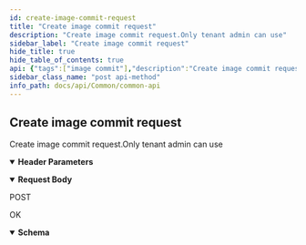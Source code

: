 ```yaml
---
id: create-image-commit-request
title: "Create image commit request"
description: "Create image commit request.Only tenant admin can use"
sidebar_label: "Create image commit request"
hide_title: true
hide_table_of_contents: true
api: {"tags":["image commit"],"description":"Create image commit request.Only tenant admin can use","parameters":[{"name":"x-api-host","in":"header","description":"Authentication Required Parameters","required":true,"schema":{"type":"string","default":"goc"}}],"requestBody":{"description":"POST","content":{"application/json":{"schema":{"required":["image","site","tag"],"type":"object","properties":{"site":{"type":"integer","format":"int64"},"image":{"type":"string"},"tag":{"type":"string"}}}}}},"responses":{"200":{"description":"OK","content":{"application/json":{"schema":{"type":"object","properties":{"id":{"type":"integer"},"image":{"type":"string"},"tag":{"type":"string"},"status":{"type":"string"},"create_time":{"type":"string","format":"date-time"}}}}}}},"method":"post","path":"/image_commit/","servers":[{"url":"{apigateway}/api/v3/","variables":{"apigateway":{"default":"https://apigateway.twcc.ai"}}}],"security":[{"ApiKeyAuth":[]}],"securitySchemes":{"ApiKeyAuth":{"type":"apiKey","in":"header","name":"x-api-key"}},"jsonRequestBodyExample":{"site":0,"image":"string","tag":"string"},"info":{"version":"1.2.1","title":"Common API","description":"This is Common API.\n"},"postman":{"name":"Create image commit request","description":{"content":"Create image commit request.Only tenant admin can use","type":"text/plain"},"url":{"path":["image_commit",""],"host":["{{baseUrl}}"],"query":[],"variable":[]},"header":[{"disabled":false,"description":{"content":"(Required) Authentication Required Parameters","type":"text/plain"},"key":"x-api-host","value":""},{"key":"Content-Type","value":"application/json"},{"key":"Accept","value":"application/json"}],"method":"POST","body":{"mode":"raw","raw":"\"\"","options":{"raw":{"language":"json"}}}}}
sidebar_class_name: "post api-method"
info_path: docs/api/Common/common-api
---
```



## Create image commit request



Create image commit request.Only tenant admin can use

<details style={{"marginBottom":"1rem"}} data-collapsed={false} open={true}><summary style={{}}><strong>Header Parameters</strong></summary><div><ul><ParamsItem className={"paramsItem"} param={{"name":"x-api-host","in":"header","description":"Authentication Required Parameters","required":true,"schema":{"type":"string","default":"goc"}}}></ParamsItem></ul></div></details><MimeTabs><TabItem label={"application/json"} value={"application/json-schema"}><details style={{}} data-collapsed={false} open={true}><summary style={{"textAlign":"left"}}><strong>Request Body</strong></summary><div style={{"textAlign":"left","marginLeft":"1rem"}}><div style={{"marginTop":"1rem","marginBottom":"1rem"}}>

POST

</div></div><ul style={{"marginLeft":"1rem"}}><SchemaItem collapsible={false} name={"site"} required={true} schemaDescription={undefined} schemaName={"int64"} qualifierMessage={undefined} defaultValue={undefined}></SchemaItem><SchemaItem collapsible={false} name={"image"} required={true} schemaDescription={undefined} schemaName={"string"} qualifierMessage={undefined} defaultValue={undefined}></SchemaItem><SchemaItem collapsible={false} name={"tag"} required={true} schemaDescription={undefined} schemaName={"string"} qualifierMessage={undefined} defaultValue={undefined}></SchemaItem></ul></details></TabItem></MimeTabs><div><ApiTabs><TabItem label={"200"} value={"200"}><div>

OK

</div><div><MimeTabs schemaType={"response"}><TabItem label={"application/json"} value={"application/json"}><SchemaTabs><TabItem label={"Schema"} value={"Schema"}><details style={{}} data-collapsed={false} open={true}><summary style={{"textAlign":"left"}}><strong>Schema</strong></summary><div style={{"textAlign":"left","marginLeft":"1rem"}}></div><ul style={{"marginLeft":"1rem"}}><SchemaItem collapsible={false} name={"id"} required={false} schemaDescription={undefined} schemaName={"integer"} qualifierMessage={undefined} defaultValue={undefined}></SchemaItem><SchemaItem collapsible={false} name={"image"} required={false} schemaDescription={undefined} schemaName={"string"} qualifierMessage={undefined} defaultValue={undefined}></SchemaItem><SchemaItem collapsible={false} name={"tag"} required={false} schemaDescription={undefined} schemaName={"string"} qualifierMessage={undefined} defaultValue={undefined}></SchemaItem><SchemaItem collapsible={false} name={"status"} required={false} schemaDescription={undefined} schemaName={"string"} qualifierMessage={undefined} defaultValue={undefined}></SchemaItem><SchemaItem collapsible={false} name={"create_time"} required={false} schemaDescription={undefined} schemaName={"date-time"} qualifierMessage={undefined} defaultValue={undefined}></SchemaItem></ul></details></TabItem><TabItem label={"Example (from schema)"} value={"Example (from schema)"}><ResponseSamples responseExample={"{\n  \"id\": 0,\n  \"image\": \"string\",\n  \"tag\": \"string\",\n  \"status\": \"string\",\n  \"create_time\": \"2022-11-22\"\n}"} language={"json"}></ResponseSamples></TabItem></SchemaTabs></TabItem></MimeTabs></div></TabItem></ApiTabs></div>
      